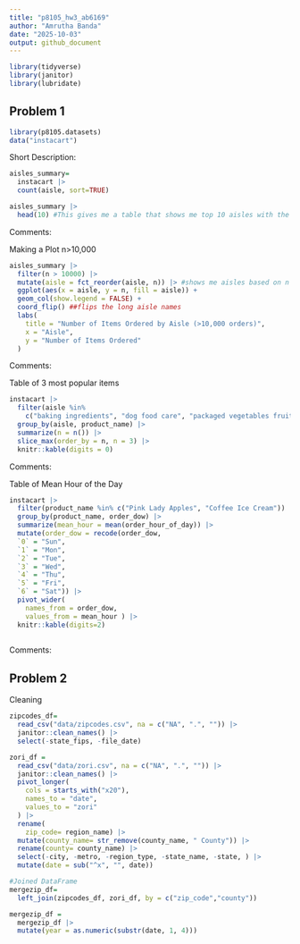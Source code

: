```yaml
---
title: "p8105_hw3_ab6169"
author: "Amrutha Banda"
date: "2025-10-03"
output: github_document
---
```


```r
library(tidyverse)
library(janitor)
library(lubridate)

```

## Problem 1 
```r
library(p8105.datasets)
data("instacart")
```

Short Description: 

```r
aisles_summary= 
  instacart |> 
  count(aisle, sort=TRUE)

aisles_summary |> 
  head(10) #This gives me a table that shows me top 10 aisles with the most ordered items 
```
Comments: 



Making a Plot n>10,000
```r
aisles_summary |> 
  filter(n > 10000) |> 
  mutate(aisle = fct_reorder(aisle, n)) |> #shows me aisles based on n (size)
  ggplot(aes(x = aisle, y = n, fill = aisle)) +
  geom_col(show.legend = FALSE) +
  coord_flip() ##flips the long aisle names
  labs(
    title = "Number of Items Ordered by Aisle (>10,000 orders)",
    x = "Aisle",
    y = "Number of Items Ordered"
  )
```
Comments: 



Table of 3 most popular items 
```r
instacart |> 
  filter(aisle %in% 
    c("baking ingredients", "dog food care", "packaged vegetables fruits")) |> 
  group_by(aisle, product_name) |>
  summarize(n = n()) |> 
  slice_max(order_by = n, n = 3) |> 
  knitr::kable(digits = 0)
```
Comments: 



Table of Mean Hour of the Day
```r
instacart |> 
  filter(product_name %in% c("Pink Lady Apples", "Coffee Ice Cream")) |> 
  group_by(product_name, order_dow) |> 
  summarize(mean_hour = mean(order_hour_of_day)) |> 
  mutate(order_dow = recode(order_dow,
  `0` = "Sun",
  `1` = "Mon", 
  `2` = "Tue",
  `3` = "Wed",
  `4` = "Thu", 
  `5` = "Fri",
  `6` = "Sat")) |> 
  pivot_wider(
    names_from = order_dow,
    values_from = mean_hour ) |> 
  knitr::kable(digits=2) 
               
```
Comments: 


## Problem 2 

Cleaning
```r

zipcodes_df= 
  read_csv("data/zipcodes.csv", na = c("NA", ".", "")) |>
  janitor::clean_names() |> 
  select(-state_fips, -file_date) 

zori_df = 
  read_csv("data/zori.csv", na = c("NA", ".", "")) |> 
  janitor::clean_names() |> 
  pivot_longer(
    cols = starts_with("x20"),
    names_to = "date",
    values_to = "zori"
  ) |> 
  rename(
    zip_code= region_name) |> 
  mutate(county_name= str_remove(county_name, " County")) |> 
  rename(county= county_name) |> 
  select(-city, -metro, -region_type, -state_name, -state, ) |> 
  mutate(date = sub("^x", "", date))

#Joined DataFrame
mergezip_df=
  left_join(zipcodes_df, zori_df, by = c("zip_code","county")) 
```


```r
mergezip_df = 
  mergezip_df |> 
  mutate(year = as.numeric(substr(date, 1, 4)))
```

